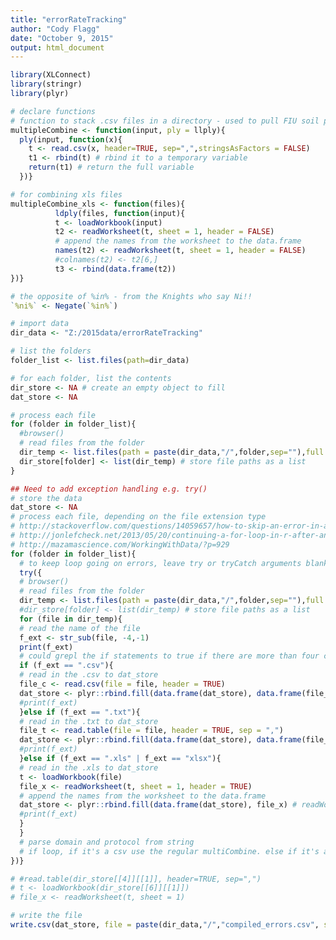 ```yaml
---
title: "errorRateTracking"
author: "Cody Flagg"
date: "October 9, 2015"
output: html_document
---
```


```r
library(XLConnect)
library(stringr)
library(plyr)
```

```r
# declare functions
# function to stack .csv files in a directory - used to pull FIU soil phys data together
multipleCombine <- function(input, ply = llply){
  ply(input, function(x){
    t <- read.csv(x, header=TRUE, sep=",",stringsAsFactors = FALSE)
    t1 <- rbind(t) # rbind it to a temporary variable 
    return(t1) # return the full variable
  })}

# for combining xls files
multipleCombine_xls <- function(files){
          ldply(files, function(input){
          t <- loadWorkbook(input)
          t2 <- readWorksheet(t, sheet = 1, header = FALSE)
          # append the names from the worksheet to the data.frame
          names(t2) <- readWorksheet(t, sheet = 1, header = FALSE)
          #colnames(t2) <- t2[6,]
          t3 <- rbind(data.frame(t2))
})}

# the opposite of %in% - from the Knights who say Ni!!
`%ni%` <- Negate(`%in%`)
```

```r
# import data 
dir_data <- "Z:/2015data/errorRateTracking"

# list the folders 
folder_list <- list.files(path=dir_data)

# for each folder, list the contents
dir_store <- NA # create an empty object to fill
dat_store <- NA

# process each file
for (folder in folder_list){
  #browser()
  # read files from the folder
  dir_temp <- list.files(path = paste(dir_data,"/",folder,sep=""),full.names = TRUE)
  dir_store[folder] <- list(dir_temp) # store file paths as a list
}

## Need to add exception handling e.g. try()
# store the data
dat_store <- NA
# process each file, depending on the file extension type
# http://stackoverflow.com/questions/14059657/how-to-skip-an-error-in-a-loop
# http://jonlefcheck.net/2013/05/20/continuing-a-for-loop-in-r-after-an-error/
# http://mazamascience.com/WorkingWithData/?p=929
for (folder in folder_list){
  # to keep loop going on errors, leave try or tryCatch arguments blank
  try({
  # browser()
  # read files from the folder
  dir_temp <- list.files(path = paste(dir_data,"/",folder,sep=""),full.names = TRUE)
  #dir_store[folder] <- list(dir_temp) # store file paths as a list
  for (file in dir_temp){
  # read the name of the file
  f_ext <- str_sub(file, -4,-1)
  print(f_ext)
  # could grepl the if statements to true if there are more than four characters
  if (f_ext == ".csv"){
  # read in the .csv to dat_store
  file_c <- read.csv(file = file, header = TRUE)
  dat_store <- plyr::rbind.fill(data.frame(dat_store), data.frame(file_c))
  #print(f_ext)
  }else if (f_ext == ".txt"){
  # read in the .txt to dat_store
  file_t <- read.table(file = file, header = TRUE, sep = ",")
  dat_store <- plyr::rbind.fill(data.frame(dat_store), data.frame(file_t))
  #print(f_ext)
  }else if (f_ext == ".xls" | f_ext == "xlsx"){
  # read in the .xls to dat_store
  t <- loadWorkbook(file)
  file_x <- readWorksheet(t, sheet = 1, header = TRUE)
  # append the names from the worksheet to the data.frame
  dat_store <- plyr::rbind.fill(data.frame(dat_store), file_x) # readWorksheet already imports as a data.frame
  #print(f_ext)  
  }
  }
  # parse domain and protocol from string
  # if loop, if it's a csv use the regular multiCombine. else if it's an xls, use the Excel combiner, else if it's txt use read.table
})}

# #read.table(dir_store[[4]][[1]], header=TRUE, sep=",")
# t <- loadWorkbook(dir_store[[6]][[1]])
# file_x <- readWorksheet(t, sheet = 1)

# write the file
write.csv(dat_store, file = paste(dir_data,"/","compiled_errors.csv", sep=""))
```